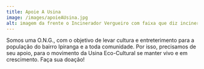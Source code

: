 ---
title: Apoie A Usina
image: /images/apoieAUsina.jpg
alt: imagem da frente o Incinerador Vergueiro com faixa que diz incinerador nunca mais, Usina Eco Cultural
---
Somos uma O.N.G., com o objetivo de levar cultura e entreterimento para a população do bairro Ipiranga e a toda comunidade. Por isso, precisamos de seu apoio, para o movimento da Usina Eco-Cultural se manter vivo e em crescimento. Faça sua doação!